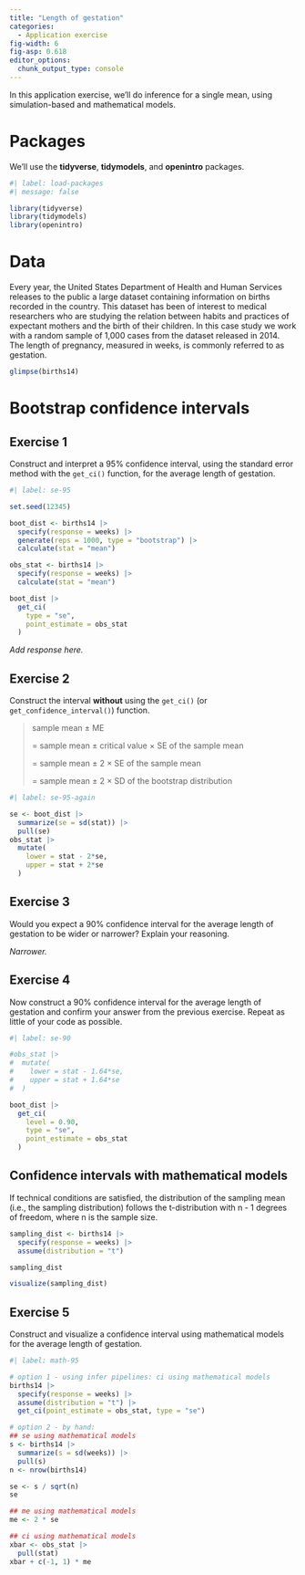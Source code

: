 ```yaml
---
title: "Length of gestation"
categories: 
  - Application exercise
fig-width: 6
fig-asp: 0.618
editor_options: 
  chunk_output_type: console
---
```


In this application exercise, we'll do inference for a single mean, using simulation-based and mathematical models.

# Packages

We'll use the **tidyverse**, **tidymodels**, and **openintro** packages.

```r
#| label: load-packages
#| message: false

library(tidyverse)
library(tidymodels)
library(openintro)
```

# Data

Every year, the United States Department of Health and Human Services releases to the public a large dataset containing information on births recorded in the country. This dataset has been of interest to medical researchers who are studying the relation between habits and practices of expectant mothers and the birth of their children. In this case study we work with a random sample of 1,000 cases from the dataset released in 2014. The length of pregnancy, measured in weeks, is commonly referred to as gestation.

```r
glimpse(births14)
```

# Bootstrap confidence intervals

## Exercise 1

Construct and interpret a 95% confidence interval, using the standard error method with the `get_ci()` function, for the average length of gestation.

```r
#| label: se-95

set.seed(12345)

boot_dist <- births14 |>
  specify(response = weeks) |>
  generate(reps = 1000, type = "bootstrap") |>
  calculate(stat = "mean")

obs_stat <- births14 |>
  specify(response = weeks) |>
  calculate(stat = "mean")

boot_dist |>
  get_ci(
    type = "se",
    point_estimate = obs_stat
  )
```

*Add response here.*

## Exercise 2

Construct the interval **without** using the `get_ci()` (or `get_confidence_interval()`) function.

> sample mean $\pm$ ME
>
> = sample mean $\pm$ critical value $\times$ SE of the sample mean
>
> = sample mean $\pm$ 2 $\times$ SE of the sample mean
>
> = sample mean $\pm$ 2 $\times$ SD of the bootstrap distribution

```r
#| label: se-95-again

se <- boot_dist |>
  summarize(se = sd(stat)) |>
  pull(se)
obs_stat |>
  mutate(
    lower = stat - 2*se,
    upper = stat + 2*se
  )
```

## Exercise 3

Would you expect a 90% confidence interval for the average length of gestation to be wider or narrower? Explain your reasoning.

*Narrower.*

## Exercise 4

Now construct a 90% confidence interval for the average length of gestation and confirm your answer from the previous exercise. Repeat as little of your code as possible.

```r
#| label: se-90

#obs_stat |>
#  mutate(
#    lower = stat - 1.64*se,
#    upper = stat + 1.64*se
#  )

boot_dist |>
  get_ci(
    level = 0.90,
    type = "se",
    point_estimate = obs_stat
  )
```

## Confidence intervals with mathematical models

If technical conditions are satisfied, the distribution of the sampling mean (i.e., the sampling distribution) follows the t-distribution with n - 1 degrees of freedom, where n is the sample size.

```r
sampling_dist <- births14 |>
  specify(response = weeks) |>
  assume(distribution = "t")

sampling_dist

visualize(sampling_dist)
```

## Exercise 5

Construct and visualize a confidence interval using mathematical models for the average length of gestation.

```r
#| label: math-95

# option 1 - using infer pipelines: ci using mathematical models
births14 |>
  specify(response = weeks) |>
  assume(distribution = "t") |>
  get_ci(point_estimate = obs_stat, type = "se")

# option 2 - by hand:
## se using mathematical models
s <- births14 |>
  summarize(s = sd(weeks)) |>
  pull(s)
n <- nrow(births14)

se <- s / sqrt(n)
se

## me using mathematical models
me <- 2 * se

## ci using mathematical models
xbar <- obs_stat |>
  pull(stat)
xbar + c(-1, 1) * me
```
